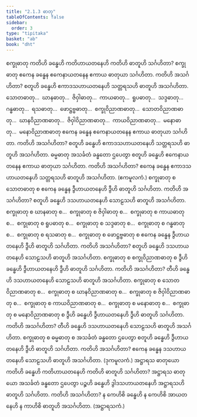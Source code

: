 ```yaml
---
title: "2.1.3 ဓာတု"
tableOfContents: false
sidebar:
  order: 3
type: "tipitaka"
basket: "ab"
book: "dht"
---
```



<DynamicBreadcrumb />

<Division number="31" book="dht" e="ch" v="31" p="7">

<Paragraph number="68" book="dht">
စက္ခုဓာတု ကတိဟိ ခန္ဓေဟိ ကတိဟာယတနေဟိ ကတိဟိ ဓာတူဟိ သင်္ဂဟိတာ? စက္ခုဓာတု ဧကေန ခန္ဓေန ဧကေနာယတနေန ဧကာယ ဓာတုယာ သင်္ဂဟိတာ. ကတိဟိ အသင်္ဂဟိတာ? စတူဟိ ခန္ဓေဟိ ဧကာဒသဟာယတနေဟိ သတ္တရသဟိ ဓာတူဟိ အသင်္ဂဟိတာ.
</Paragraph>

</Division>
<Division number="32" book="dht" e="ch" v="31" p="7">

<Paragraph number="69" book="dht">
သောတဓာတု…  ဃာနဓာတု…  ဇိဝှါဓာတု…  ကာယဓာတု…  ရူပဓာတု…  သဒ္ဒဓာတု…  ဂန္ဓဓာတု…  ရသဓာတု…  ဖောဋ္ဌဗ္ဗဓာတု…  စက္ခုဝိညာဏဓာတု…  သောတဝိညာဏဓာတု…  ဃာနဝိညာဏဓာတု…  ဇိဝှါဝိညာဏဓာတု…  ကာယဝိညာဏဓာတု…  မနောဓာတု…  မနောဝိညာဏဓာတု ဧကေန ခန္ဓေန ဧကေနာယတနေန ဧကာယ ဓာတုယာ သင်္ဂဟိတာ. ကတိဟိ အသင်္ဂဟိတာ? စတူဟိ ခန္ဓေဟိ ဧကာဒသဟာယတနေဟိ သတ္တရသဟိ ဓာတူဟိ အသင်္ဂဟိတာ.
</Paragraph>

</Division>
<Division number="33" book="dht" e="ch" v="31" p="7">

<Paragraph number="70" book="dht">
ဓမ္မဓာတု အသင်္ခတံ ခန္ဓတော ဌပေတွာ စတူဟိ ခန္ဓေဟိ ဧကေနာယတနေန ဧကာယ ဓာတုယာ သင်္ဂဟိတာ. ကတိဟိ အသင်္ဂဟိတာ? ဧကေန ခန္ဓေန ဧကာဒသဟာယတနေဟိ သတ္တရသဟိ ဓာတူဟိ အသင်္ဂဟိတာ.

</Paragraph>
</Division>

<Paragraph number="71" type="center" book="dht">
(ဧကမူလကံ.)


</Paragraph>

<Division number="34" book="dht" e="ch" v="31" p="7">

<Paragraph number="72" book="dht">
စက္ခုဓာတု စ သောတဓာတု စ ဧကေန ခန္ဓေန ဒွီဟာယတနေဟိ ဒွီဟိ ဓာတူဟိ သင်္ဂဟိတာ. ကတိဟိ အသင်္ဂဟိတာ? စတူဟိ ခန္ဓေဟိ ဒသဟာယတနေဟိ သောဠသဟိ ဓာတူဟိ အသင်္ဂဟိတာ.
</Paragraph>

</Division>
<Division number="35" book="dht" e="ch" v="31" p="7">

<Paragraph number="73" book="dht">
စက္ခုဓာတု စ ဃာနဓာတု စ…  စက္ခုဓာတု စ ဇိဝှါဓာတု စ…  စက္ခုဓာတု စ ကာယဓာတု စ…  စက္ခုဓာတု စ ရူပဓာတု စ…  စက္ခုဓာတု စ သဒ္ဒဓာတု စ…  စက္ခုဓာတု စ ဂန္ဓဓာတု စ…  စက္ခုဓာတု စ ရသဓာတု စ…  စက္ခုဓာတု စ ဖောဋ္ဌဗ္ဗဓာတု စ ဧကေန ခန္ဓေန ဒွီဟာယတနေဟိ ဒွီဟိ ဓာတူဟိ သင်္ဂဟိတာ. ကတိဟိ အသင်္ဂဟိတာ? စတူဟိ ခန္ဓေဟိ ဒသဟာယတနေဟိ သောဠသဟိ ဓာတူဟိ အသင်္ဂဟိတာ.
</Paragraph>

</Division>
<Division number="36" book="dht" e="ch" v="31" p="8">

<Paragraph number="74" book="dht">
စက္ခုဓာတု စ စက္ခုဝိညာဏဓာတု စ ဒွီဟိ ခန္ဓေဟိ ဒွီဟာယတနေဟိ ဒွီဟိ ဓာတူဟိ သင်္ဂဟိတာ. ကတိဟိ အသင်္ဂဟိတာ? တီဟိ ခန္ဓေဟိ ဒသဟာယတနေဟိ သောဠသဟိ ဓာတူဟိ အသင်္ဂဟိတာ.
</Paragraph>

</Division>
<Division number="37" book="dht" e="ch" v="31" p="8">

<Paragraph number="75" book="dht">
စက္ခုဓာတု စ သောတဝိညာဏဓာတု စ…  စက္ခုဓာတု စ ဃာနဝိညာဏဓာတု စ…  စက္ခုဓာတု စ ဇိဝှါဝိညာဏဓာတု စ…  စက္ခုဓာတု စ ကာယဝိညာဏဓာတု စ…  စက္ခုဓာတု စ မနောဓာတု စ…  စက္ခုဓာတု စ မနောဝိညာဏဓာတု စ ဒွီဟိ ခန္ဓေဟိ ဒွီဟာယတနေဟိ ဒွီဟိ ဓာတူဟိ သင်္ဂဟိတာ. ကတိဟိ အသင်္ဂဟိတာ? တီဟိ ခန္ဓေဟိ ဒသဟာယတနေဟိ သောဠသဟိ ဓာတူဟိ အသင်္ဂဟိတာ.
</Paragraph>

</Division>
<Division number="38" book="dht" e="ch" v="31" p="8">

<Paragraph number="76" book="dht">
စက္ခုဓာတု စ ဓမ္မဓာတု စ အသင်္ခတံ ခန္ဓတော ဌပေတွာ စတူဟိ ခန္ဓေဟိ ဒွီဟာယတနေဟိ ဒွီဟိ ဓာတူဟိ သင်္ဂဟိတာ. ကတိဟိ အသင်္ဂဟိတာ? ဧကေန ခန္ဓေန ဒသဟာယတနေဟိ သောဠသဟိ ဓာတူဟိ အသင်္ဂဟိတာ.

</Paragraph>
</Division>

<Paragraph number="77" type="center" book="dht">
(ဒုကမူလကံ.)


</Paragraph>

<Division number="39" book="dht" e="ch" v="31" p="8">

<Paragraph number="78" book="dht">
အဋ္ဌာရသ ဓာတုယော ကတိဟိ ခန္ဓေဟိ ကတိဟာယတနေဟိ ကတိဟိ ဓာတူဟိ သင်္ဂဟိတာ? အဋ္ဌာရသ ဓာတုယော အသင်္ခတံ ခန္ဓတော ဌပေတွာ ပဉ္စဟိ ခန္ဓေဟိ ဒွါဒသဟာယတနေဟိ အဋ္ဌာရသဟိ ဓာတူဟိ သင်္ဂဟိတာ. ကတိဟိ အသင်္ဂဟိတာ? န ကေဟိစိ ခန္ဓေဟိ န ကေဟိစိ အာယတနေဟိ န ကာဟိစိ ဓာတူဟိ အသင်္ဂဟိတာ.

</Paragraph>
</Division>

<Paragraph number="79" type="center" book="dht">
(အဋ္ဌာရသကံ.)
</Paragraph>